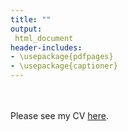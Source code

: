 ```yaml
---
title: ""
output:
 html_document
header-includes:
- \usepackage{pdfpages}
- \usepackage{captioner}
---
```


<br/><br/>
Please see my CV [here](Lockett_CV.pdf).